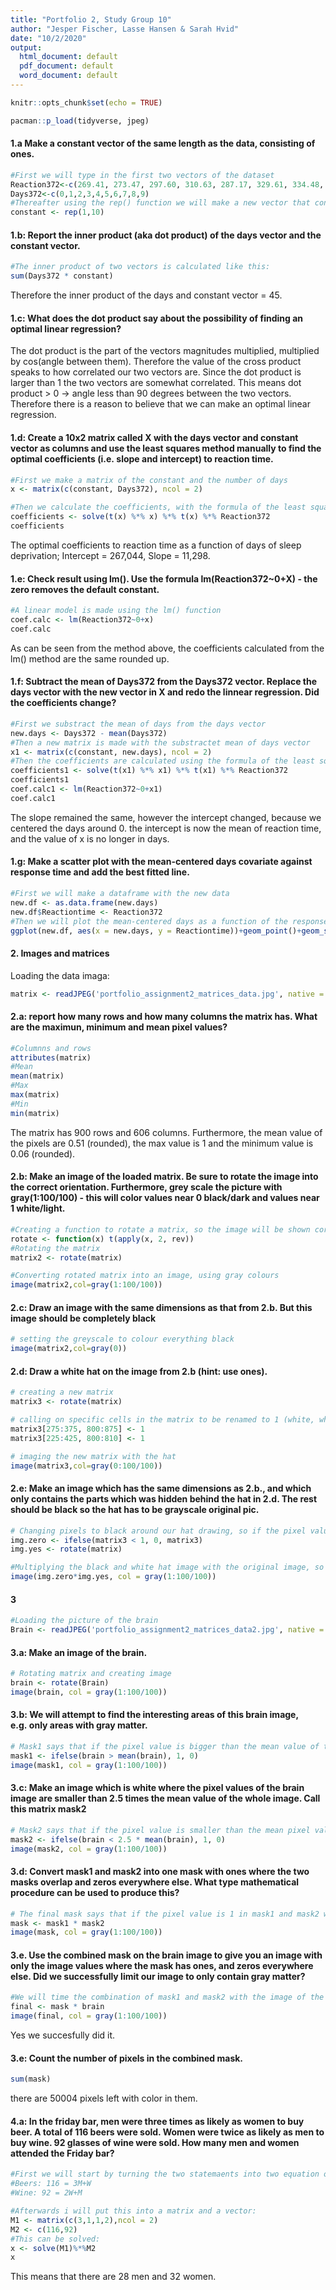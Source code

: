 ```yaml
---
title: "Portfolio 2, Study Group 10"
author: "Jesper Fischer, Lasse Hansen & Sarah Hvid"
date: "10/2/2020"
output:
  html_document: default
  pdf_document: default
  word_document: default
---
```


```r
knitr::opts_chunk$set(echo = TRUE)
```

```r
pacman::p_load(tidyverse, jpeg)
```

#### 1.a Make a constant vector of the same length as the data, consisting of ones.

```r
#First we will type in the first two vectors of the dataset
Reaction372<-c(269.41, 273.47, 297.60, 310.63, 287.17, 329.61, 334.48, 343.22, 369.14, 364.12)
Days372<-c(0,1,2,3,4,5,6,7,8,9)
#Thereafter using the rep() function we will make a new vector that contains 10 number 1's
constant <- rep(1,10)
```

#### 1.b: Report the inner product (aka dot product) of the days vector and the constant vector.

```r
#The inner product of two vectors is calculated like this:
sum(Days372 * constant)
```

Therefore the inner product of the days and constant vector = 45.

#### 1.c: What does the dot product say about the possibility of finding an optimal linear regression?

The dot product is the part of the vectors magnitudes multiplied, multiplied by cos(angle between them). Therefore the value of the cross product speaks to how correlated our two vectors are. Since the dot product is larger than 1 the two vectors are somewhat correlated. This means dot product > 0 -> angle less than 90 degrees between the two vectors. Therefore there is a reason to believe that we can make an optimal linear regression.

#### 1.d: Create a 10x2 matrix called X with the days vector and constant vector as columns and use the least squares method manually to find the optimal coefficients (i.e. slope and intercept) to reaction time.

```r
#First we make a matrix of the constant and the number of days
x <- matrix(c(constant, Days372), ncol = 2)

#Then we calculate the coefficients, with the formula of the least squares method
coefficients <- solve(t(x) %*% x) %*% t(x) %*% Reaction372
coefficients
```

The optimal coefficients to reaction time as a function of days of sleep deprivation; Intercept = 267,044, Slope = 11,298.


#### 1.e: Check result using lm(). Use the formula lm(Reaction372~0+X) - the zero removes the default constant.

```r
#A linear model is made using the lm() function
coef.calc <- lm(Reaction372~0+x)
coef.calc
```

As can be seen from the method above, the coefficients calculated from the lm() method are the same rounded up.

#### 1.f: Subtract the mean of Days372 from the Days372 vector. Replace the days vector with the new vector in X and redo the linnear regression. Did the coefficients change? 

```r
#First we substract the mean of days from the days vector
new.days <- Days372 - mean(Days372)
#Then a new matrix is made with the substractet mean of days vector
x1 <- matrix(c(constant, new.days), ncol = 2)
#Then the coefficients are calculated using the formula of the least squares method 
coefficients1 <- solve(t(x1) %*% x1) %*% t(x1) %*% Reaction372
coefficients1
coef.calc1 <- lm(Reaction372~0+x1)
coef.calc1
```

The slope remained the same, however the intercept changed, because we centered the days around 0. the intercept is now the mean of reaction time, and the value of x is no longer in days.  

#### 1.g: Make a scatter plot with the mean-centered days covariate against response time and add the best fitted line.

```r
#First we will make a dataframe with the new data
new.df <- as.data.frame(new.days)
new.df$Reactiontime <- Reaction372
#Then we will plot the mean-centered days as a function of the response time using ggplot
ggplot(new.df, aes(x = new.days, y = Reactiontime))+geom_point()+geom_smooth(method = "lm", alpha=0)
```

#### 2. Images and matrices

Loading the data imaga:

```r
matrix <- readJPEG('portfolio_assignment2_matrices_data.jpg', native = FALSE)
```

#### 2.a: report how many rows and how many columns the matrix has. What are the maximun, minimum and mean pixel values?

```r
#Columnns and rows
attributes(matrix)
#Mean
mean(matrix)
#Max
max(matrix)
#Min
min(matrix)
```

The matrix has 900 rows and 606 columns. Furthermore, the mean value of the pixels are 0.51 (rounded), the max value is 1 and the minimum value is 0.06 (rounded).

#### 2.b: Make an image of the loaded matrix. Be sure to rotate the image into the correct orientation. Furthermore, grey scale the picture with gray(1:100/100) - this will color values near 0 black/dark and values near 1 white/light.

```r
#Creating a function to rotate a matrix, so the image will be shown correctly
rotate <- function(x) t(apply(x, 2, rev))
#Rotating the matrix
matrix2 <- rotate(matrix)

#Converting rotated matrix into an image, using gray colours
image(matrix2,col=gray(1:100/100))
```

#### 2.c: Draw an image with the same dimensions as that from 2.b. But this image should be completely black

```r
# setting the greyscale to colour everything black
image(matrix2,col=gray(0))
```

#### 2.d: Draw a white hat on the image from 2.b (hint: use ones).

```r
# creating a new matrix
matrix3 <- rotate(matrix)

# calling on specific cells in the matrix to be renamed to 1 (white, when image is drawn)
matrix3[275:375, 800:875] <- 1
matrix3[225:425, 800:810] <- 1

# imaging the new matrix with the hat
image(matrix3,col=gray(0:100/100))
```


#### 2.e: Make an image which has the same dimensions as 2.b., and which only contains the parts which was hidden behind the hat in 2.d. The rest should be black so the hat has to be grayscale original pic. 

```r
# Changing pixels to black around our hat drawing, so if the pixel value is not 1 make it 0. 
img.zero <- ifelse(matrix3 < 1, 0, matrix3)
img.yes <- rotate(matrix)

#Multiplying the black and white hat image with the original image, so that pixels will say 1 * x = x (where x is the original pixel value). 
image(img.zero*img.yes, col = gray(1:100/100))
```

#### 3

```r
#Loading the picture of the brain
Brain <- readJPEG('portfolio_assignment2_matrices_data2.jpg', native = FALSE)
```

#### 3.a: Make an image of the brain.

```r
# Rotating matrix and creating image
brain <- rotate(Brain)
image(brain, col = gray(1:100/100))
```


#### 3.b: We will attempt to find the interesting areas of this brain image, e.g. only areas with gray matter.

```r
# Mask1 says that if the pixel value is bigger than the mean value of the pixels, make it white, otherwise make it black. 
mask1 <- ifelse(brain > mean(brain), 1, 0)
image(mask1, col = gray(1:100/100))
```

#### 3.c: Make an image which is white where the pixel values of the brain image are smaller than 2.5 times the mean value of the whole image. Call this matrix mask2

```r
# Mask2 says that if the pixel value is smaller than the mean pixel value * 2,5 then make it white, otherwise make it black
mask2 <- ifelse(brain < 2.5 * mean(brain), 1, 0)
image(mask2, col = gray(1:100/100))
```

#### 3.d: Convert mask1 and mask2 into one mask with ones where the two masks overlap and zeros everywhere else. What type mathematical procedure can be used to produce this?

```r
# The final mask says that if the pixel value is 1 in mask1 and mask2 which is calculated by multiplying them, they will stay 1. however, if there is a 0 value, that pixel will be 0. 
mask <- mask1 * mask2
image(mask, col = gray(1:100/100))
```

#### 3.e. Use the combined mask on the brain image to give you an image with only the image values where the mask has ones, and zeros everywhere else. Did we successfully limit our image to only contain gray matter?

```r
#We will time the combination of mask1 and mask2 with the image of the brain. To limir our image to only contain gray matter
final <- mask * brain
image(final, col = gray(1:100/100))
```

Yes we succesfully did it.

#### 3.e: Count the number of pixels in the combined mask.

```r
sum(mask)
```

there are 50004 pixels left with color in them. 

#### 4.a: In the friday bar, men were three times as likely as women to buy beer. A total of 116 beers were sold. Women were twice as likely as men to buy wine. 92 glasses of wine were sold. How many men and women attended the Friday bar?


```r
#First we will start by turning the two statemaents into two equation one for beers and one for wine:
#Beers: 116 = 3M+W
#Wine: 92 = 2W+M

#Afterwards i will put this into a matrix and a vector:
M1 <- matrix(c(3,1,1,2),ncol = 2)
M2 <- c(116,92)
#This can be solved:
x <- solve(M1)%*%M2
x
```

This means that there are 28 men and 32 women.

